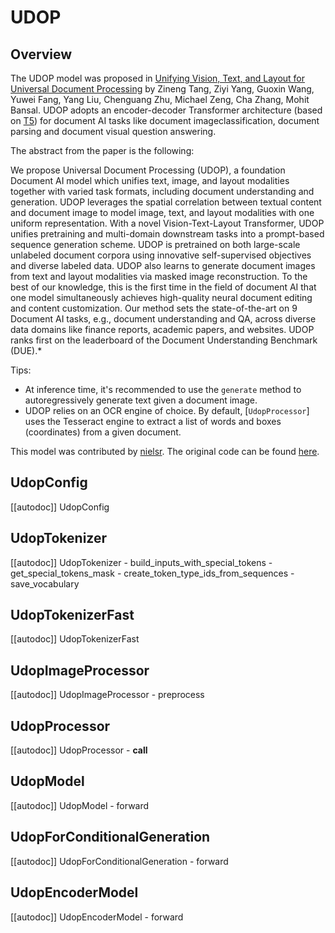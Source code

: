 <!--Copyright 2023 The HuggingFace Team. All rights reserved.

Licensed under the Apache License, Version 2.0 (the "License"); you may not use this file except in compliance with
the License. You may obtain a copy of the License at

http://www.apache.org/licenses/LICENSE-2.0

Unless required by applicable law or agreed to in writing, software distributed under the License is distributed on
an "AS IS" BASIS, WITHOUT WARRANTIES OR CONDITIONS OF ANY KIND, either express or implied. See the License for the
specific language governing permissions and limitations under the License.
-->

# UDOP

## Overview

The UDOP model was proposed in [Unifying Vision, Text, and Layout for Universal Document Processing](https://arxiv.org/abs/2212.02623) by Zineng Tang, Ziyi Yang, Guoxin Wang, Yuwei Fang, Yang Liu, Chenguang Zhu, Michael Zeng, Cha Zhang, Mohit Bansal.
UDOP adopts an encoder-decoder Transformer architecture (based on [T5](t5)) for document AI tasks like document imageclassification, document parsing and document visual question answering.

The abstract from the paper is the following:

We propose Universal Document Processing (UDOP), a foundation Document AI model which unifies text, image, and layout modalities together with varied task formats, including document understanding and generation. UDOP leverages the spatial correlation between textual content and document image to model image, text, and layout modalities with one uniform representation. With a novel Vision-Text-Layout Transformer, UDOP unifies pretraining and multi-domain downstream tasks into a prompt-based sequence generation scheme. UDOP is pretrained on both large-scale unlabeled document corpora using innovative self-supervised objectives and diverse labeled data. UDOP also learns to generate document images from text and layout modalities via masked image reconstruction. To the best of our knowledge, this is the first time in the field of document AI that one model simultaneously achieves high-quality neural document editing and content customization. Our method sets the state-of-the-art on 9 Document AI tasks, e.g., document understanding and QA, across diverse data domains like finance reports, academic papers, and websites. UDOP ranks first on the leaderboard of the Document Understanding Benchmark (DUE).*

Tips:

- At inference time, it's recommended to use the `generate` method to autoregressively generate text given a document image.
- UDOP relies on an OCR engine of choice. By default, [`UdopProcessor`] uses the Tesseract engine to extract a list of words and boxes (coordinates) from a given document.

This model was contributed by [nielsr](https://huggingface.co/nielsr).
The original code can be found [here](https://github.com/microsoft/UDOP).


## UdopConfig

[[autodoc]] UdopConfig

## UdopTokenizer

[[autodoc]] UdopTokenizer
    - build_inputs_with_special_tokens
    - get_special_tokens_mask
    - create_token_type_ids_from_sequences
    - save_vocabulary

## UdopTokenizerFast

[[autodoc]] UdopTokenizerFast

## UdopImageProcessor

[[autodoc]] UdopImageProcessor
    - preprocess

## UdopProcessor

[[autodoc]] UdopProcessor
    - __call__

## UdopModel

[[autodoc]] UdopModel
    - forward

## UdopForConditionalGeneration

[[autodoc]] UdopForConditionalGeneration
    - forward

## UdopEncoderModel

[[autodoc]] UdopEncoderModel
    - forward